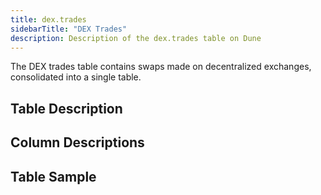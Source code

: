 ```yaml
---
title: dex.trades
sidebarTitle: "DEX Trades"
description: Description of the dex.trades table on Dune
---
```



The DEX trades table contains swaps made on decentralized exchanges, consolidated into a single table.

## Table Description


<TableDescription tableSchema="dex" tableName="trades" />

## Column Descriptions


<ColumnDescriptions tableSchema="dex" tableName="trades" />

## Table Sample


<TableSample tableSchema="dex" tableName="trades" />